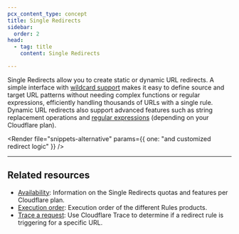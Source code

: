 ```yaml
---
pcx_content_type: concept
title: Single Redirects
sidebar:
  order: 2
head:
  - tag: title
    content: Single Redirects

---
```



Single Redirects allow you to create static or dynamic URL <GlossaryTooltip term="redirect">redirects</GlossaryTooltip>. A simple interface with [wildcard support](/ruleset-engine/rules-language/operators/#wildcard-matching) makes it easy to define source and target URL patterns without needing complex functions or regular expressions, efficiently handling thousands of URLs with a single rule. Dynamic URL redirects also support advanced features such as string replacement operations and [regular expressions](/ruleset-engine/rules-language/values/#string-values-and-regular-expressions) (depending on your Cloudflare plan).

<Render file="snippets-alternative" params={{ one: "and customized redirect logic" }} /><br />

***

## Related resources

* [Availability](/rules/url-forwarding/#availability): Information on the Single Redirects quotas and features per Cloudflare plan.
* [Execution order](/rules/url-forwarding/#execution-order): Execution order of the different Rules products.
* [Trace a request](/fundamentals/basic-tasks/trace-request/): Use Cloudflare Trace to determine if a redirect rule is triggering for a specific URL.
